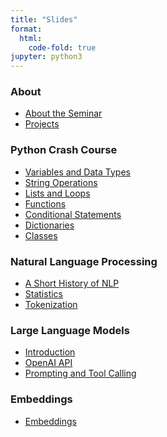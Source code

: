 ```yaml
---
title: "Slides"
format:
  html:
    code-fold: true
jupyter: python3
---
```


### About
- [About the Seminar](../slides/about/intro.qmd)
- [Projects](../slides/about/projects.qmd)


### Python Crash Course
- [Variables and Data Types](../slides/python_intro/variables_data_types.qmd)
- [String Operations](../slides/python_intro/string_operations.qmd)
- [Lists and Loops](../slides/python_intro/lists_and_loops.qmd)
- [Functions](../slides/python_intro/functions.qmd)
- [Conditional Statements](../slides/python_intro/conditional_statements.qmd)
- [Dictionaries](../slides/python_intro/dictionaries.qmd)
- [Classes](../slides/python_intro/classes.qmd)


### Natural Language Processing
- [A Short History of NLP](../slides/nlp/short_history.qmd)
- [Statistics](../slides/nlp/statistics.qmd)
- [Tokenization](../slides/nlp/tokenization.qmd)


### Large Language Models
- [Introduction](../slides/llm/intro.qmd)
- [OpenAI API](../slides/llm/openai_api.qmd)
- [Prompting and Tool Calling](../slides/llm/prompting_functions.qmd)

### Embeddings
- [Embeddings](../slides/embeddings/embeddings.qmd)
